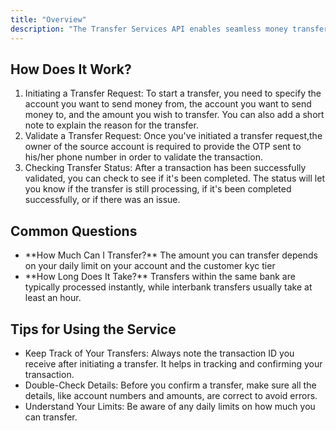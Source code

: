 ```yaml
---
title: "Overview"
description: "The Transfer Services API enables seamless money transfers between accounts within the same bank or to accounts in other banks."
---
```


## How Does It Work?

<ol>
	<li>
		Initiating a Transfer Request: To start a transfer, you need to specify the
		account you want to send money from, the account you want to send money to,
		and the amount you wish to transfer. You can also add a short note to
		explain the reason for the transfer.
	</li>
	<li>
		Validate a Transfer Request: Once you've initiated a transfer request,the
		owner of the source account is required to provide the OTP sent to his/her
		phone number in order to validate the transaction.
	</li>
	<li>
		Checking Transfer Status: After a transaction has been successfully
		validated, you can check to see if it's been completed. The status will let
		you know if the transfer is still processing, if it's been completed
		successfully, or if there was an issue.
	</li>
</ol>

## Common Questions

<ul>
	<li>
		**How Much Can I Transfer?** The amount you can transfer depends on your
		daily limit on your account and the customer kyc tier
	</li>
	<li>
		**How Long Does It Take?** Transfers within the same bank are typically
		processed instantly, while interbank transfers usually take at least an
		hour.
	</li>
</ul>

## Tips for Using the Service

- Keep Track of Your Transfers: Always note the transaction
ID you receive after initiating a transfer. It helps in tracking and confirming your
transaction. 
- Double-Check Details: Before you confirm a transfer, make sure all the
details, like account numbers and amounts, are correct to avoid errors. 
- Understand Your Limits: Be aware of any daily limits on how much you can transfer.
